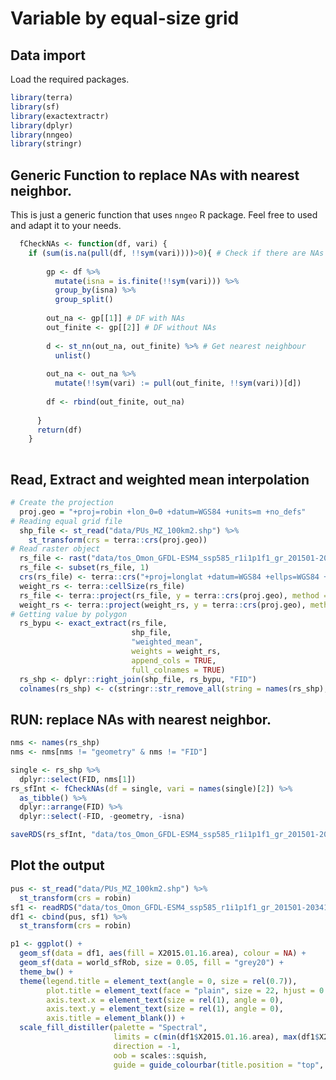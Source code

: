 # Variable by equal-size grid

## Data import

Load the required packages.

```r
library(terra)
library(sf)
library(exactextractr)
library(dplyr)
library(nngeo)
library(stringr)
```

## Generic Function to replace NAs with nearest neighbor.

This is just a generic function that uses `nngeo` R package. Feel free to used and adapt it to your needs.

```r

  fCheckNAs <- function(df, vari) {
    if (sum(is.na(pull(df, !!sym(vari))))>0){ # Check if there are NAs
        
        gp <- df %>%
          mutate(isna = is.finite(!!sym(vari))) %>%
          group_by(isna) %>%
          group_split()
        
        out_na <- gp[[1]] # DF with NAs
        out_finite <- gp[[2]] # DF without NAs
        
        d <- st_nn(out_na, out_finite) %>% # Get nearest neighbour
          unlist()
        
        out_na <- out_na %>%
          mutate(!!sym(vari) := pull(out_finite, !!sym(vari))[d])
        
        df <- rbind(out_finite, out_na)
        
      }
      return(df)
    }
    
```

## Read, Extract and weighted mean interpolation

```r
# Create the projection
  proj.geo = "+proj=robin +lon_0=0 +datum=WGS84 +units=m +no_defs"
# Reading equal grid file
  shp_file <- st_read("data/PUs_MZ_100km2.shp") %>% 
    st_transform(crs = terra::crs(proj.geo))
# Read raster object
  rs_file <- rast("data/tos_Omon_GFDL-ESM4_ssp585_r1i1p1f1_gr_201501-203412.tif")
  rs_file <- subset(rs_file, 1)
  crs(rs_file) <- terra::crs("+proj=longlat +datum=WGS84 +ellps=WGS84 +towgs84=0,0,0")
  weight_rs <- terra::cellSize(rs_file)
  rs_file <- terra::project(rs_file, y = terra::crs(proj.geo), method = "near")
  weight_rs <- terra::project(weight_rs, y = terra::crs(proj.geo), method = "near")
# Getting value by polygon
  rs_bypu <- exact_extract(rs_file, 
                           shp_file, 
                           "weighted_mean", 
                           weights = weight_rs, 
                           append_cols = TRUE, 
                           full_colnames = TRUE)
  rs_shp <- dplyr::right_join(shp_file, rs_bypu, "FID")
  colnames(rs_shp) <- c(stringr::str_remove_all(string = names(rs_shp), pattern = "weighted_mean."))
```

## RUN: replace NAs with nearest neighbor.

```r
nms <- names(rs_shp)
nms <- nms[nms != "geometry" & nms != "FID"]

single <- rs_shp %>% 
  dplyr::select(FID, nms[1])
rs_sfInt <- fCheckNAs(df = single, vari = names(single)[2]) %>% 
  as_tibble() %>%
  dplyr::arrange(FID) %>%
  dplyr::select(-FID, -geometry, -isna)

saveRDS(rs_sfInt, "data/tos_Omon_GFDL-ESM4_ssp585_r1i1p1f1_gr_201501-203412.rds")
```

## Plot the output

```r
pus <- st_read("data/PUs_MZ_100km2.shp") %>%
  st_transform(crs = robin)
sf1 <- readRDS("data/tos_Omon_GFDL-ESM4_ssp585_r1i1p1f1_gr_201501-203412.rds")
df1 <- cbind(pus, sf1) %>% 
  st_transform(crs = robin)

p1 <- ggplot() +
  geom_sf(data = df1, aes(fill = X2015.01.16.area), colour = NA) +
  geom_sf(data = world_sfRob, size = 0.05, fill = "grey20") +
  theme_bw() +
  theme(legend.title = element_text(angle = 0, size = rel(0.7)),
        plot.title = element_text(face = "plain", size = 22, hjust = 0.5),
        axis.text.x = element_text(size = rel(1), angle = 0),
        axis.text.y = element_text(size = rel(1), angle = 0),
        axis.title = element_blank()) +
  scale_fill_distiller(palette = "Spectral",
                       limits = c(min(df1$X2015.01.16.area), max(df1$X2015.01.16.area)),
                       direction = -1,
                       oob = scales::squish,
                       guide = guide_colourbar(title.position = "top", title = "Sea Surface\nTemperature"))
```
